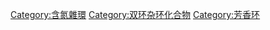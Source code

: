 {{catmore}}
{{Commonscat|Purines}}

[[Category:含氮雜環|Category:含氮雜環]]
[[Category:双环杂环化合物|Category:双环杂环化合物]]
[[Category:芳香环|Category:芳香环]]